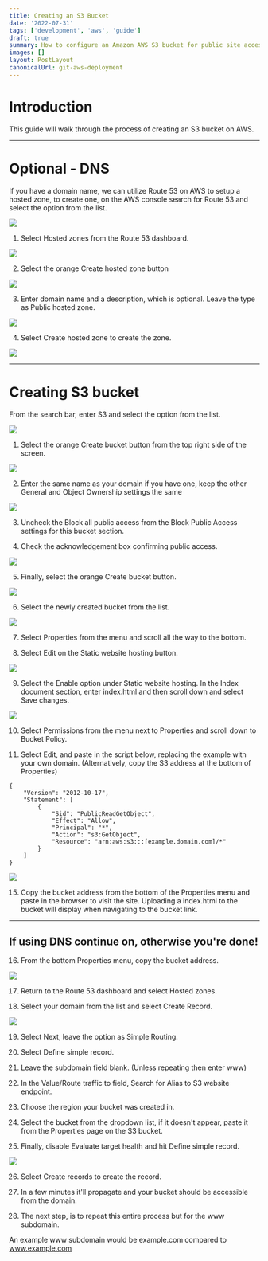 ```yaml
---
title: Creating an S3 Bucket
date: '2022-07-31'
tags: ['development', 'aws', 'guide']
draft: true
summary: How to configure an Amazon AWS S3 bucket for public site access.
images: []
layout: PostLayout
canonicalUrl: git-aws-deployment
---
```


# Introduction

This guide will walk through the process of creating an S3 bucket on AWS.

---

# Optional - DNS

If you have a domain name, we can utilize Route 53 on AWS to setup a hosted zone, to create one, on the AWS console search for Route 53 and select the option from the list.

![](/static/images/blogs/s3-bucket/1.png)

1. Select Hosted zones from the Route 53 dashboard.

![](/static/images/blogs/s3-bucket/2.png)

2. Select the orange Create hosted zone button

![](/static/images/blogs/s3-bucket/3.png)

3. Enter domain name and a description, which is optional. Leave the type as Public hosted zone.

![](/static/images/blogs/s3-bucket/4.png)

4. Select Create hosted zone to create the zone.

![](/static/images/blogs/s3-bucket/5.png)

---

# Creating S3 bucket

From the search bar, enter S3 and select the option from the list.

![](/static/images/blogs/s3-bucket/6.png)

1. Select the orange Create bucket button from the top right side of the screen.

![](/static/images/blogs/s3-bucket/7.png)

2. Enter the same name as your domain if you have one, keep the other General and Object Ownership settings the same

![](/static/images/blogs/s3-bucket/8.png)

3. Uncheck the Block all public access from the Block Public Access settings for this bucket section.

4. Check the acknowledgement box confirming public access.

![](/static/images/blogs/s3-bucket/8.png)

5. Finally, select the orange Create bucket button.

![](/static/images/blogs/s3-bucket/10.png)

6. Select the newly created bucket from the list.

![](/static/images/blogs/s3-bucket/11.png)

7. Select Properties from the menu and scroll all the way to the bottom.

8. Select Edit on the Static website hosting button.

![](/static/images/blogs/s3-bucket/12.png)

9. Select the Enable option under Static website hosting. In the Index document section, enter index.html and then scroll down and select Save changes.

![](/static/images/blogs/s3-bucket/13.png)

10. Select Permissions from the menu next to Properties and scroll down to Bucket Policy.

11. Select Edit, and paste in the script below, replacing the example with your own domain. (Alternatively, copy the S3 address at the bottom of Properties)

```
{
    "Version": "2012-10-17",
    "Statement": [
        {
            "Sid": "PublicReadGetObject",
            "Effect": "Allow",
            "Principal": "*",
            "Action": "s3:GetObject",
            "Resource": "arn:aws:s3:::[example.domain.com]/*"
        }
    ]
}
```

![](/static/images/blogs/s3-bucket/14.png)

15. Copy the bucket address from the bottom of the Properties menu and paste in the browser to visit the site. Uploading a index.html to the bucket will display when navigating to the bucket link.

---

## If using DNS continue on, otherwise you're done!

16. From the bottom Properties menu, copy the bucket address.

![](/static/images/blogs/s3-bucket/15.png)

17. Return to the Route 53 dashboard and select Hosted zones.

18. Select your domain from the list and select Create Record.

![](/static/images/blogs/s3-bucket/16.png)

19. Select Next, leave the option as Simple Routing.

20. Select Define simple record.

21. Leave the subdomain field blank. (Unless repeating then enter www)

22. In the Value/Route traffic to field, Search for Alias to S3 website endpoint.

23. Choose the region your bucket was created in.

24. Select the bucket from the dropdown list, if it doesn't appear, paste it from the Properties page on the S3 bucket.

25. Finally, disable Evaluate target health and hit Define simple record.

![](/static/images/blogs/s3-bucket/17.png)

26. Select Create records to create the record.

27. In a few minutes it'll propagate and your bucket should be accessible from the domain.

28. The next step, is to repeat this entire process but for the www subdomain.

An example www subdomain would be example.com compared to www.example.com
